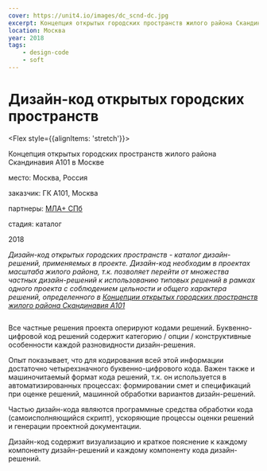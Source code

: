 ```yaml
---
cover: https://unit4.io/images/dc_scnd-dc.jpg
excerpt: Концепция открытых городских пространств жилого района Скандинавия А101
location: Москва
year: 2018
tags:
    - design-code
    - soft
---
```


# Дизайн-код открытых городских пространств

<Flex style={{alignItems: 'stretch'}}>
<Flex col>

Концепция открытых городских пространств жилого района Скандинавия А101 в Москве

</Flex>

<div>
<p><BlackHighlight>место:</BlackHighlight> Москва, Россия</p>

<p><BlackHighlight>заказчик:</BlackHighlight> ГК А101, Москва</p>

[]()<p><BlackHighlight>партнеры:</BlackHighlight> [МЛА+ СПб](https://www.mlaplus.com/)</p>

<p><BlackHighlight>стадия:</BlackHighlight> каталог</p>

2018
</div>
</Flex>


_Дизайн-код открытых городских пространств - каталог дизайн-решений, применяемых в проекте. Дизайн-код необходим в проектах масштаба жилого района, т.к. позволяет перейти от множества частных дизайн-решений к использованию типовых решений в рамках одного проекта с соблюдением цельности и общего характера решений, определенного в [Концепции открытых городских пространств жилого района Скандинавия А101](/scnd-gb)_

<Image src="/images/dc_scnd-02.jpg" alt="" />

Все частные решения проекта оперируют кодами решений. Буквенно-цифровой код решений содержит категорию / опции / конструктивные особенности каждой разновидности дизайн-решения.

Опыт показывает, что для кодирования всей этой информации достаточно четырехзначного буквенно-цифрового кода. Важен также и машиночитаемый формат кода решений, т.к. он используется в автоматизированных процессах: формировании смет и спецификаций при оценке решений, машинной обработки вариантов дизайн-решений.

Частью дизайн-кода являются программные средства обработки кода (самоисполняющийся скрипт), ускоряющие процессы оценки решений и генерации проектной документации.

Дизайн-код содержит визуализацию и краткое пояснение к каждому компоненту дизайн-решений и каждому компоненту кода дизайн-решений.


<Image src="/images/dc_scnd-03.jpg" alt="" />

<Image src="/images/dc_scnd-04.jpg" alt="" />

